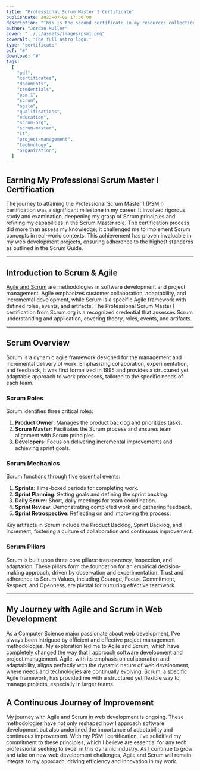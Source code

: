 ```yaml
---
title: "Professional Scrum Master I Certificate"
publishDate: 2023-07-02 17:38:00
description: "This is the second certificate in my resources collection."
author: "Jordan Muller"
cover: "../../assets/images/psm1.png"
coverAlt: "The full Astro logo."
type: "certificate"
pdf: "#"
download: "#"
tags:
  [
    "pdf",
    "certificates",
    "documents",
    "credentials",
    "psm-1",
    "scrum",
    "agile",
    "qualifications",
    "education",
    "scrum-org",
    "scrum-master",
    "it",
    "project-management",
    "technology",
    "organization",
  ]
---
```


## Earning My Professional Scrum Master I Certification

The journey to attaining the Professional Scrum Master I (PSM I) certification was a significant milestone in my career. It involved rigorous study and examination, deepening my grasp of Scrum principles and refining my capabilities in the Scrum Master role. The certification process did more than assess my knowledge; it challenged me to implement Scrum concepts in real-world contexts. This achievement has proven invaluable in my web development projects, ensuring adherence to the highest standards as outlined in the Scrum Guide.

---

## Introduction to Scrum & Agile

[Agile and Scrum](/blog/what-is-agile-and-scrum/) are methodologies in software development and project management. Agile emphasizes customer collaboration, adaptability, and incremental development, while Scrum is a specific Agile framework with defined roles, events, and artifacts. The Professional Scrum Master I certification from Scrum.org is a recognized credential that assesses Scrum understanding and application, covering theory, roles, events, and artifacts.

---

## Scrum Overview

Scrum is a dynamic agile framework designed for the management and incremental delivery of work. Emphasizing collaboration, experimentation, and feedback, it was first formalized in 1995 and provides a structured yet adaptable approach to work processes, tailored to the specific needs of each team.

### Scrum Roles

Scrum identifies three critical roles:

1. **Product Owner**: Manages the product backlog and prioritizes tasks.
2. **Scrum Master**: Facilitates the Scrum process and ensures team alignment with Scrum principles.
3. **Developers**: Focus on delivering incremental improvements and achieving sprint goals.

### Scrum Mechanics

Scrum functions through five essential events:

1. **Sprints**: Time-boxed periods for completing work.
2. **Sprint Planning**: Setting goals and defining the sprint backlog.
3. **Daily Scrum**: Short, daily meetings for team coordination.
4. **Sprint Review**: Demonstrating completed work and gathering feedback.
5. **Sprint Retrospective**: Reflecting on and improving the process.

Key artifacts in Scrum include the Product Backlog, Sprint Backlog, and Increment, fostering a culture of collaboration and continuous improvement.

### Scrum Pillars

Scrum is built upon three core pillars: transparency, inspection, and adaptation. These pillars form the foundation for an empirical decision-making approach, driven by observation and experimentation. Trust and adherence to Scrum Values, including Courage, Focus, Commitment, Respect, and Openness, are pivotal for nurturing effective teamwork.

---

## My Journey with Agile and Scrum in Web Development

As a Computer Science major passionate about web development, I've always been intrigued by efficient and effective project management methodologies. My exploration led me to Agile and Scrum, which have completely changed the way that I approach software development and project management. Agile, with its emphasis on collaboration and adaptability, aligns perfectly with the dynamic nature of web development, where needs and technologies are continually evolving. Scrum, a specific Agile framework, has provided me with a structured yet flexible way to manage projects, especially in larger teams.

## A Continuous Journey of Improvement

My journey with Agile and Scrum in web development is ongoing. These methodologies have not only reshaped how I approach software development but also underlined the importance of adaptability and continuous improvement. With my PSM I certification, I've solidified my commitment to these principles, which I believe are essential for any tech professional seeking to excel in this dynamic industry. As I continue to grow and take on new web development challenges, Agile and Scrum will remain integral to my approach, driving efficiency and innovation in my work.
